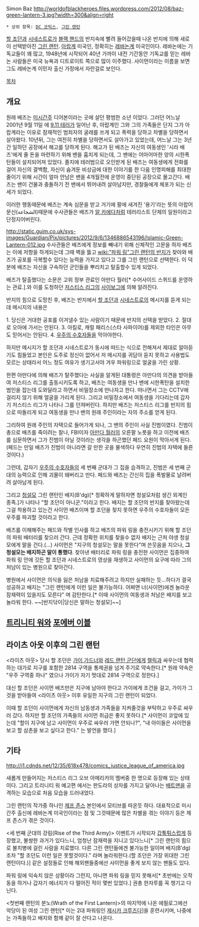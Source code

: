 Simon Baz
http://worldofblackheroes.files.wordpress.com/2012/08/baz-green-lantern-3.jpg?width=300&align=right
 * 상위 항목: [[DC 코믹스]], [[그린 랜턴]]


[[할 조던]]과 [[시네스트로]]가 [[블랙 핸드]]의 반지속에 빨려 들어갔을때 나온 반지에 의해 새로이 선택받아진 [[그린 랜턴]].
[[아랍]]계 미국인, 정확히는 [[레바논]]계 미국인이다. 레바논에는 기독교들이 꽤 많고, 1948년에 시작되어 40년 가까이 내전 기간동안 기독교를 믿는 레바논 사람들은 미국 뉴욕과 디트로이트 쪽으로 많이 이주했다. 사이먼이라는 이름을 보면 그도 레바논계 이민자 출신 가정에서 자란걸로 보인다.


[[목차]]


== 개요 ==
원래 배즈는 [[미시간]]주 디어본이라는 곳에 살던 평범한 소년 이었다. 그러던 어느날 2001년 9월 11일 에 [[9.11 테러]]가 일어난 후, 아랍계인 그와 그의 가족들은 단지 그가 아랍계라는 이유로 잠재적인 범죄자의 굴레를 쓰게 되고 폭력을 당하고 차별을 당하면서 살아왔다.
10년뒤, 그는 여전히 차별을 당하면서도 살아가고 있었는데, 어느날 그는 3년간 일하던 공장에서 해고를 당하게 된다. 해고가 된 배즈는 자신의 여동생인 '시라 배즈'에게 줄 돈을 마련하기 위해 밴을 훔치게 되는데, 그 밴에는 어마어마한 양의 시한폭탄들이 설치되어져 있었다. 졸지에 테러범으로 오인받게 된 배즈는 여동생에게 전화를 걸어 자신의 결백함, 자신이 숨겨둔 비상금에 대한 이야기를 한 다음 인명피해를 최대한 줄이기 위해 시간이 얼마 안남은 밴을 4개월전에 운영이 중단된 공장으로 몰고간다. 배즈는 밴이 건물과 충돌하기 전 밴에서 뛰어내려 살아남지만, 경찰들에게 체포가 되는 신세가 되었다.

이러한 행동때문에 배즈는 계속 심문을 받고 거기에 팔에 새겨진 '용기'라는 뜻의 아랍어 문신(الشجاعة)때문에 수사관들은 배즈가 [[알 카에다]]처럼 테러리스트 단체의 일원이라고 단정지어버린다.

http://static.guim.co.uk/sys-images/Guardian/Pix/pictures/2012/9/6/1346886543196/Islamic-Green-Lantern-012.jpg
수사관들은 배즈에게 정보를 빼내기 위해 신체적인 고문을 하자 배즈는 이에 저항을 하게되는데 그때 벽을 뜷고 [[wiki:"파워 링"그린 랜턴의 반지]]가 찾아와 배즈가 공포를 극복할수 있다는 능력을 가지고 있다고 그를 그린 랜턴으로 선택한다. 이 덕분에 배즈는 자신을 구속하던 군인들을 뿌리치고 탈출할수 있게 되었다.

배즈가 탈출했다는 소문은 고위 정부 관료인 아만다 월러[* 수어사이드 스퀴드를 운영하는 관료.].와 이를 도청하던 [[저스티스 리그]]의 [[사이보그]]에 의해 알려진다.

반지의 힘으로 도망친 후, 배즈는 반지에서 [[할 조던]]과 [[시네스트로]]의 메시지를 듣게 되는데 메시지의 내용은

1. 당신은 거대한 공포를 이겨낼수 있는 사람이기 때문에 반지의 선택을 받았다.
2. 절대로 오아에 가서는 안된다.
3. 아킬로, 캐럴 패리스(스타 사파이어)를 제외한 타인은 아무도 믿어서는 안된다.
4. [[우주의 수호자]]들을 막아야한다.

하지만 메시지가 할 조던과 시네스트로가 동시에 떠드는 식으로 전해져서 제대로 알아듣기도 힘들었고 본인은 도주로 정신이 없어서 저 메시지를 귀담아 듣지 못하고 사용법도 모르는 상태라서 어느 정도 여유가 생기고서야 겨우 파워링으로 얼굴을 가린 상황.

한편 아만다에 의해 배즈가 탈주했다는 사실을 알게된 대통령은 아만다의 의견을 받아들여 저스티스 리그를 출동시키도록 하고, 배즈는 여동생을 만나 밴에 시한폭탄을 설치한 범인을 잡는데 도와달라고 하면서 비밀장소에 만나자고 한다. 떠나면서 그는 CCTV에 걸리지 않기 위해 얼굴을 가리게 된다. 그리고 비밀장소에서 여동생을 기다리는데 갑자기 저스티스 리그가 나타나 그를 던져버린다. 하지만 배즈는 저스티스 리그를 반지의 힘으로 따돌리게 되고 여동생을 만나 밴의 원래 주인이라는 자의 주소를 얻게 된다.

그리하여 원래 주인의 자택으로 들어가게 되나, 그 밴의 주인이 사실 진범이였다. 진범이 총으로 배즈를 죽이려는 찰나, FBI이자 [[아만다 월러]]의 오른팔 노릇을 하고 이전에 배즈를 심문하면서 그가 진범이 아닐 것이라는 생각을 하곤했던 페드 요원이 막아서게 된다. (페드는 만일 배즈가 진범이 아니라면 갈 만한 곳을 물색하다 우연히 진범의 자택에 들른 것이다.)

그런데, 갑자기 [[우주의 수호자]]들의 세 번째 군대가 그 집을 습격하고, 진범은 세 번째 군대의 능력으로 인해 괴물이 돼버리고 만다. 페드와 배즈는 간신히 집을 폭발물로 날려버려 살아남게 된다.

그리고 [[청설모]] 그린 랜턴인 배지(B'dg)[* 정확하게 말하자면 청설모처럼 생긴 외계인 종족.]가 나타나 "할 조던이 아니군."이라고 한다. 배지는 할 조던의 반지를 찾아왔는데 그걸 착용하고 있는건 사이먼 배즈이며 할 조던을 찾지 못하면 우주의 수호자들이 모든 우주를 파괴할 것이라고 한다.

배즈를 이해해주는 페드와 작별 인사를 하고 배즈의 파워 링을 충전시키기 위해 할 조던의 파워 배터리를 찾으러 간다. 근데 정확한 위치를 찾을수 없자 배지는 근처 야생 청설모에게 말을 건다.(...) 사이먼은 "지구의 청설모는 말을 못한다"며 쓴웃음을 지으나, '''그 청설모는 배지하곤 말이 통했다'''. 찾아낸 배터리로 파워 링을 충전한 사이먼은 집중하여 파워 링 안에 깃든 할 조던과 시네스트로의 영상을 재생하고 사이먼의 요구에 따라 그의 처남이 있는 병원으로 찾아간다.

병원에서 사이먼은 의식을 잃은 처남을 치료해주려고 하지만 실패하는 듯...하다가 결국 성공하고 배지는 "그린 랜턴에게 이런 일은 불가능하다. 어쩌면 너(사이먼)에겐 놀라운 잠재력이 있을지도 모른다" 며 감탄한다.[* 이때 사이먼의 여동생과 처남은 배지를 보고 놀라워 한다. ~~[반지닦이|당신은 말하는 청설모]~~]

== [[트리니티 워]]와 [[포에버 이블]] ==
== 라이츠 아웃 이후의 그린 랜턴 ==
<라이츠 아웃> 당시 할 조던은 [[가이 가드너]]와 [[레드 랜턴 군단]]에게 [[렐릭]]과 싸우는데 협력하는 대가로 지구를 포함한 2814 구역을 통제권을 넘겨 주기로 약속한다.[* 원래 약속은 "우주 구역중 하나" 였으나 가이가 자기 멋대로 2814 구역으로 정한다.]

대신 할 조던은 사이먼 배즈만은 지구에 남아야 한다고 가이에게 조건을 걸고, 가이가 그것을 받아들여 <라이츠 아웃> 이후 유일한 지구의 그린 랜턴이 되었다.

이때 할 조던이 사이먼에게 자신의 남동생과 가족들을 지켜줄것을 부탁하고 우주로 싸우러 갔다. 하지만 할 조던의 가족들의 사이먼 취급은 좋지 못하다.[* 사이먼이 코앞에 있는데 "할이 지구에 남고 사이먼이 우주로 싸우러 가면 안되나?", "내 아이들은 사이먼을 보고 할 삼촌을 보고 싶다고 한다." 는 발언을 했다.]
== 기타 ==

http://i1.cdnds.net/12/35/618x478/comics_justice_league_of_america.jpg

새롭게 만들어지는 저스티스 리그 오브 아메리카의 멤버중 한 명으로 등장해 있는 상태이다.
그리고 트리니티 워 예고편 에서는 판도라의 상자를 가지고 달아나는 [[배트맨]]을 공격하는 모습으로 처음 모습을 드러내었다.

그린 랜턴의 작가중 하나인 [[제프 존스]] 본인에서 모티브를 따온듯 하다. 대표적으로 미시간주 출신에 레바논계 미국인이라는 점 및 그것때문에 많은 차별을 겪는 이야기 등은 제프 존스가 겪은 것이다.

<세 번째 군대의 강림(Rise of the Third Army)> 이벤트가 시작되자 [[갑툭튀]]스럽게 등장했고, 불쌍한 과거가 있다느니, 엄청난 잠재력을 지니고 있다느니[* 그린 랜턴의 힘으로 불치병에 걸린 사람을 치료했다. 다른 그린 랜턴들에겐 불가능한 일이며 배지(B'dg)조차 "할 조던도 이런 일은 못할것이다." 라며 놀라워한다.(할 조던은 가장 위대한 그린 랜턴이다.)] 같은 설정들로 인해 해외팬들중에선 사이먼을 좋게 보지 않는 팬들도 있다.

파워 링에 익숙치 않은 상황이라 그런지, 아니면 파워 링을 믿지 못해서[* 초반에는 오작동을 하거나 갑자기 에너지가 다 떨어진 적이 몇번 있었다.] 권총 한자루를 꼭 챙기고 다닌다.

<첫번째 랜턴의 분노(Wrath of the First Lantern)>의 마지막에 나온 에필로그에선 악당이 된 여성 그린 랜턴[* 이는 2대 파워링인 [[제시카 크루즈]]다]을 훈련시키며, 나중에는 가족들하고 배지와 함께 같이 잘 산다고 나온다.
